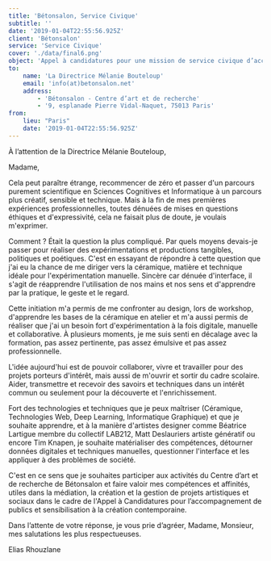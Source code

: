 ```yaml
---
title: 'Bétonsalon, Service Civique'
subtitle: ''
date: '2019-01-04T22:55:56.925Z'
client: 'Bétonsalon'
service: 'Service Civique'
cover: './data/final6.png'
object: 'Appel à candidatures pour une mission de service civique d’accompagnement de publics et sensibilisation à la création contemporaine'
to:
    name: 'La Directrice Mélanie Bouteloup'
    email: 'info(at)betonsalon.net'
    address:
        - 'Bétonsalon - Centre d’art et de recherche'
        - '9, esplanade Pierre Vidal-Naquet, 75013 Paris'
from:
    lieu: "Paris"
    date: '2019-01-04T22:55:56.925Z'
---
```


À l’attention de la Directrice Mélanie Bouteloup,

Madame,

Cela peut paraître étrange, recommencer de zéro et passer d'un parcours purement scientifique en Sciences Cognitives et Informatique à un parcours plus créatif, sensible et technique. Mais à la fin de mes premières expériences professionnelles, toutes dénuées de mises en questions éthiques et d'expressivité, cela ne faisait plus de doute, je voulais m'exprimer.

Comment ? Était la question la plus compliqué. Par quels moyens devais-je passer pour réaliser des expérimentations et productions tangibles, politiques et poétiques. C'est en essayant de répondre à cette question que j'ai eu la chance de me diriger vers la céramique, matière et technique idéale pour l'expérimentation manuelle. Sincère car dénuée d'interface, il s'agit de réapprendre l'utilisation de nos mains et nos sens et d'apprendre par la pratique, le geste et le regard.

Cette initiation m'a permis de me confronter au design, lors de workshop, d'apprendre les bases de la céramique en atelier et m'a aussi permis de réaliser que j'ai un besoin fort d'expérimentation à la fois digitale, manuelle et collaborative. À plusieurs moments, je me suis senti en décalage avec la formation, pas assez pertinente, pas assez émulsive et pas assez professionnelle.

L'idée aujourd'hui est de pouvoir collaborer, vivre et travailler pour des projets porteurs d'intérêt, mais aussi de m'ouvrir et sortir du cadre scolaire. Aider, transmettre et recevoir des savoirs et techniques dans un intérêt commun ou seulement pour la découverte et l'enrichissement.

Fort des technologies et techniques que je peux maîtriser (Céramique, Technologies Web, Deep Learning, Informatique Graphique) et que je souhaite apprendre, et à la manière d'artistes designer comme Béatrice Lartigue membre du collectif LAB212, Matt Deslauriers artiste génératif ou encore Tim Knapen, je souhaite matérialiser des compétences, détourner données digitales et techniques manuelles, questionner l'interface et les appliquer à des problèmes de société.

C'est en ce sens que je souhaites participer aux activités du Centre d’art et de recherche de Bétonsalon et faire valoir mes compétences et affinités, utiles dans la médiation, la création et la gestion de projets artistiques et sociaux dans le cadre de l'Appel à Candidatures pour l’accompagnement de publics et sensibilisation à la création
contemporaine.

Dans l’attente de votre réponse, je vous prie d’agréer, Madame, Monsieur, mes salutations les plus respectueuses.

Elias Rhouzlane
